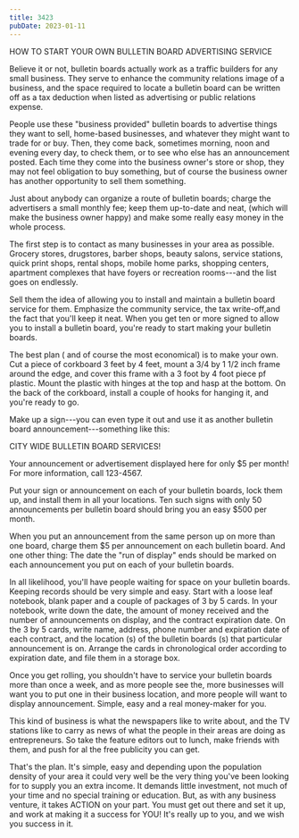 ```yaml
---
title: 3423
pubDate: 2023-01-11
---
```


HOW TO START YOUR OWN BULLETIN BOARD ADVERTISING SERVICE

Believe it or not, bulletin boards actually work as a traffic
builders for any small business. They serve to enhance the
community relations image of a business, and the space required
to locate a bulletin board can be written off as a tax deduction
when listed as advertising or public relations expense.

People use these "business provided" bulletin boards to advertise
things they want to sell, home-based businesses, and whatever
they might want to trade for or buy. Then, they come back,
sometimes morning, noon and evening every day, to check them, or
to see who else has an announcement posted. Each time they come
into the business owner's store or shop, they may not feel
obligation to buy something, but of course the business owner has
another opportunity to sell them something.

Just about anybody can organize a route of bulletin boards;
charge the advertisers a small monthly fee; keep them up-to-date
and neat, (which will make the business owner happy) and make
some really easy money in the whole process.

The first step is to contact as many businesses in your area as
possible. Grocery stores, drugstores, barber shops, beauty
salons, service stations, quick print shops, rental shops, mobile
home parks, shopping centers, apartment complexes that have
foyers or recreation rooms---and the list goes on endlessly.

Sell them the idea of allowing you to install and maintain a
bulletin board service for them. Emphasize the community service,
the tax write-off,and the fact that you'll keep it neat. When you
get ten or more signed to allow you to install a bulletin board,
you're ready to start making your bulletin boards.

The best plan ( and of course the most economical) is to make
your own. Cut a piece of corkboard 3 feet by 4 feet, mount a 3/4
by 1 1/2 inch frame around the edge, and cover this frame with a
3 foot by 4 foot piece pf plastic. Mount the plastic with hinges
at the top and hasp at the bottom. On the back of the corkboard,
install a couple of hooks for hanging it, and you're ready to go.

Make up a sign---you can even type it out and use it as another
bulletin board announcement---something like this:

CITY WIDE BULLETIN BOARD SERVICES!

Your announcement or advertisement displayed here for only $5 per
month! For more information, call 123-4567.

Put your sign or announcement on each of your bulletin boards,
lock them up, and install them in all your locations. Ten such
signs with only 50 announcements per bulletin board should bring
you an easy $500 per month.


When you put an announcement from the same person up on more than
one board, charge them $5 per announcement on each bulletin
board. And one other thing: The date the "run of display" ends
should be marked on each announcement you put on each of your
bulletin boards.

In all likelihood, you'll have people waiting for space on your
bulletin boards. Keeping records should be very simple and easy.
Start with a loose leaf notebook, blank paper and a couple of
packages of 3 by 5 cards. In your notebook, write down the date,
the amount of money received and the number of announcements on
display, and the contract expiration date. On the 3 by 5 cards,
write name, address, phone number and expiration date of each
contract, and the location (s) of the bulletin boards (s) that
particular announcement is on. Arrange the cards in chronological
order according to expiration date, and file them in a storage
box.

Once you get rolling, you shouldn't have to service your bulletin
boards more than once a week, and as more people see the, more
businesses will want you to put one in their business location,
and more people will want to display announcement. Simple, easy
and a real money-maker for you.

This kind of business is what the newspapers like to write about,
and the TV stations like to carry as news of what the people in
their areas are doing as entrepreneurs. So take the feature
editors out to lunch, make friends with them, and push for al the
free publicity you can get.

That's the plan. It's simple, easy and depending upon the
population density of your area it could very well be the very
thing you've been looking for to supply you an extra income. It
demands little investment, not much of your time and no special
training or education. But, as with any business venture, it
takes ACTION on your part. You must get out there and set it up,
and work at making it a success for YOU! It's really up to you,
and we wish you success in it.